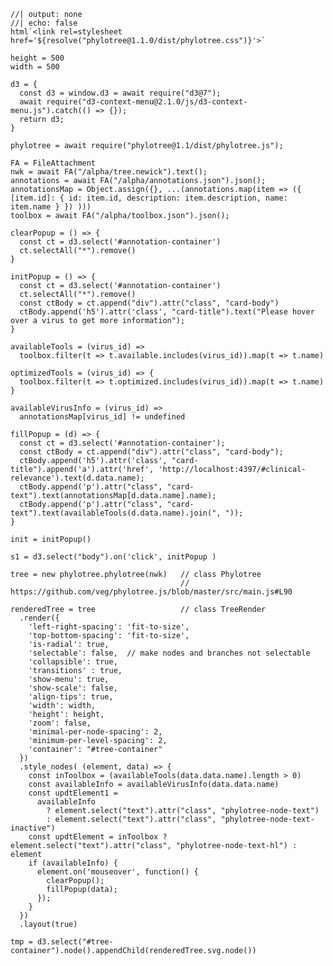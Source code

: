 ```ojs
//| output: none
//| echo: false
html`<link rel=stylesheet href='${resolve("phylotree@1.1.0/dist/phylotree.css")}'>`

height = 500
width = 500

d3 = {
  const d3 = window.d3 = await require("d3@7");
  await require("d3-context-menu@2.1.0/js/d3-context-menu.js").catch(() => {});
  return d3;
}

phylotree = await require("phylotree@1.1/dist/phylotree.js");

FA = FileAttachment
nwk = await FA("/alpha/tree.newick").text();
annotations = await FA("/alpha/annotations.json").json();
annotationsMap = Object.assign({}, ...(annotations.map(item => ({ [item.id]: { id: item.id, description: item.description, name: item.name } }) )))
toolbox = await FA("/alpha/toolbox.json").json();

clearPopup = () => {
  const ct = d3.select('#annotation-container')
  ct.selectAll("*").remove()
}

initPopup = () => {
  const ct = d3.select('#annotation-container')
  ct.selectAll("*").remove()
  const ctBody = ct.append("div").attr("class", "card-body")
  ctBody.append('h5').attr('class', "card-title").text("Please hover over a virus to get more information");
}

availableTools = (virus_id) => 
  toolbox.filter(t => t.available.includes(virus_id)).map(t => t.name)

optimizedTools = (virus_id) => {
  toolbox.filter(t => t.optimized.includes(virus_id)).map(t => t.name)
}

availableVirusInfo = (virus_id) =>
  annotationsMap[virus_id] != undefined

fillPopup = (d) => {
  const ct = d3.select('#annotation-container');
  const ctBody = ct.append("div").attr("class", "card-body");
  ctBody.append('h5').attr('class', "card-title").append('a').attr('href', 'http://localhost:4397/#clinical-relevance').text(d.data.name);
  ctBody.append('p').attr("class", "card-text").text(annotationsMap[d.data.name].name);
  ctBody.append('p').attr("class", "card-text").text(availableTools(d.data.name).join(", "));
}

init = initPopup()

s1 = d3.select("body").on('click', initPopup )

tree = new phylotree.phylotree(nwk)   // class Phylotree
                                      // https://github.com/veg/phylotree.js/blob/master/src/main.js#L90

renderedTree = tree                   // class TreeRender
  .render({
    'left-right-spacing': 'fit-to-size',
    'top-bottom-spacing': 'fit-to-size',
    'is-radial': true,
    'selectable': false,  // make nodes and branches not selectable
    'collapsible': true,
    'transitions' : true,
    'show-menu': true,
    'show-scale': false,
    'align-tips': true,
    'width': width,
    'height': height,
    'zoom': false,
    'minimal-per-node-spacing': 2,
    'minimum-per-level-spacing': 2,
    'container': "#tree-container"
  })
  .style_nodes( (element, data) => {
    const inToolbox = (availableTools(data.data.name).length > 0)
    const availableInfo = availableVirusInfo(data.data.name) 
    const updtElement1 =
      availableInfo
        ? element.select("text").attr("class", "phylotree-node-text")
        : element.select("text").attr("class", "phylotree-node-text-inactive")
    const updtElement = inToolbox ? element.select("text").attr("class", "phylotree-node-text-hl") : element
    if (availableInfo) { 
      element.on('mouseover', function() {
        clearPopup();
        fillPopup(data);
      });
    }
  })
  .layout(true)

tmp = d3.select("#tree-container").node().appendChild(renderedTree.svg.node())

```

